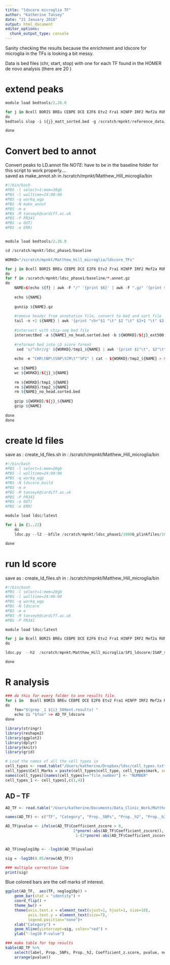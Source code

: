 ```yaml
---
title: "ldscore microglia TF"
author: "Katherine Tansey"
date: "21 January 2018"
output: html_document
editor_options: 
  chunk_output_type: console
---
```

Sanity checking the results because the enrichment and ldscore for microglia in the TFs is looking a bit messy. 

Data is bed files (chr, start, stop) with one for each TF found  in the HOMER de novo analysis (there are 20 )

# extend peaks

```r
module load bedtools/2.26.0

for j in Bcell BORIS BREu CEBPE DCE E2F6 Etv2 Fra1 HINFP IRF2 Mef2a RUNX Sfpi1 SP1 Spdef SPI1 Srf TFs_noAnns Usf2 Zfp281
do 
bedtools slop -i ${j}_matt_sorted.bed -g /scratch/mpnkt/reference_data/human_hg19/chromo_lengths -b 500 > ${j}_ext500.bed

done

```

# Convert bed to annot


Convert peaks to LD.annot file
*NOTE*: have to be in the baseline folder for this script to work properly....  
saved as make_annot.sh  in /scratch/mpnkt/Matthew_Hill_microglia/bin
```r
#!/bin/bash
#PBS -l select=1:mem=30gb
#PBS -l walltime=24:00:00
#PBS -q workq_wgp
#PBS -N make_annot
#PBS -m e
#PBS -M tanseyk@cardiff.ac.uk
#PBS -P PR341
#PBS -o OUT/
#PBS -e ERR/


module load bedtools/2.26.0

cd /scratch/mpnkt/ldsc_phase1/baseline

WORKD="/scratch/mpnkt/Matthew_Hill_microglia/ldscore_TFs"

for j in Bcell BORIS BREu CEBPE DCE E2F6 Etv2 Fra1 HINFP IRF2 Mef2a RUNX Sfpi1 SP1 Spdef SPI1 Srf TFs_noAnns Usf2 Zfp281
do     
for f in /scratch/mpnkt/ldsc_phase1/baseline/*.annot.gz
do
    NAME=$(echo ${f} | awk -F "/" '{print $6}' | awk -F ".gz" '{print $1}')
    
    echo ${NAME}
    
    gunzip ${NAME}.gz
    
    #remove header from annotation file, convert to bed and sort file
    tail -n +2 ${NAME} | awk '{print "chr"$1 "\t" $2 "\t" $2+1 "\t" $3 "\t" $4}' | sort -k1,1 -k2,2n > ${NAME}_no_head.sorted.bed
 
    #intersect with chip-seq bed file
    intersectBed -a ${NAME}_no_head.sorted.bed -b ${WORKD}/${j}_ext500.bed  -c > ${WORKD}/tmp1_${NAME}
             
    #reformat bed into LD score format
     sed 's/^chr//g' ${WORKD}/tmp1_${NAME} | awk '{print $1"\t", $2"\t", $4"\t", $5"\t", $6}' > ${WORKD}/tmp2_${NAME}
 
    echo -e "CHR\tBP\tSNP\tCM\t""SP1" | cat - ${WORKD}/tmp2_${NAME} > ${WORKD}/${j}_${NAME}
    
    wc ${NAME}
    wc ${WORKD}/${j}_${NAME}
    
    rm ${WORKD}/tmp1_${NAME}
    rm ${WORKD}/tmp2_${NAME}
    rm ${NAME}_no_head.sorted.bed
    
    gzip ${WORKD}/${j}_${NAME}
    gzip ${NAME}
    
done
done

```



# create ld files

save as : create_ld_files.sh
in : /scratch/mpnkt/Matthew_Hill_microglia/bin
```r
#!/bin/bash
#PBS -l select=1:mem=20gb
#PBS -l walltime=24:00:00
#PBS -q workq_wgp
#PBS -N ldscore_build
#PBS -m e
#PBS -M tanseyk@cardiff.ac.uk
#PBS -P PR341
#PBS -o OUT/
#PBS -e ERR/

module load ldsc/latest

for i in {1..22}
    do
    ldsc.py --l2 --bfile /scratch/mpnkt/ldsc_phase1/1000G_plinkfiles/1000G.mac5eur.${i} --ld-wind-cm 1  --print-snps /scratch/mpnkt/ldsc_phase1/hapmap3_snps/hm.${i}.snp --annot /scratch/mpnkt/Matthew_Hill_microglia/ldscore_TFs/Zfp281_baseline.${i}.annot.gz --out /scratch/mpnkt/Matthew_Hill_microglia/ldscore_TFs/Zfp281_baseline.${i}

done
```


# run ld score

save as : create_ld_files.sh
in : /scratch/mpnkt/Matthew_Hill_microglia/bin
```r
#!/bin/bash
#PBS -l select=1:mem=20gb
#PBS -l walltime=24:00:00
#PBS -q workq_wgp
#PBS -N ldscore 
#PBS -m e
#PBS -M tanseyk@cardiff.ac.uk
#PBS -P PR341

module load ldsc/latest

for j in Bcell BORIS BREu CEBPE DCE E2F6 Etv2 Fra1 HINFP IRF2 Mef2a RUNX Sfpi1 SP1 Spdef SPI1 Srf TFs_noAnns Usf2 Zfp281
do 

ldsc.py  --h2  /scratch/mpnkt/Matthew_Hill_microglia/SP1_ldscore/IGAP_stage_1.sumstats.gz --ref-ld-chr /scratch/mpnkt/ldsc_phase1/baseline/baseline.,/scratch/mpnkt/Matthew_Hill_microglia/ldscore_TFs/${j}_baseline. --w-ld-chr /scratch/mpnkt/ldsc_phase1/weights_hm3_no_hla/weights. --overlap-annot --frqfile-chr /scratch/mpnkt/ldsc_phase1/1000G_frq/1000G.mac5eur.  --out /scratch/mpnkt/Matthew_Hill_microglia/ldscore_TFs/${j}_500ext --print-coefficients

done 
```

# R analysis  


```r

### do this for every folder to one results file. 
for i in   Bcell BORIS BREu CEBPE DCE E2F6 Etv2 Fra1 HINFP IRF2 Mef2a RUNX Sfpi1 SP1 Spdef SPI1 Srf TFs_noAnns Usf2 Zfp281
do
    foo="$(grep _1 ${i}_500ext.results) "
    echo $i "$foo" >> AD_TF_ldscore
done
```


```r
library(stringr)
library(reshape2)
library(ggplot2)
library(dplyr)
library(knitr)
library(grid)

# Load the names of all the cell types in
cell_types <- read.table("/Users/katherine/Dropbox/ldsc/cell_types.txt", h=T)
cell_types$Cell_Marks = paste(cell_types$cell_type, cell_types$mark, sep="_")
names(cell_types)[names(cell_types)=="file_number"] <- "NUMBER"
cell_types_1 <- cell_types[,c(1,4)]
```

## AD -- TF

```r
AD_TF <- read.table("/Users/katherine/Documents/Data_Clinic_Work/Matthew_Hill/microgilia/ldscore_TF/AD_TF_ldscore")

names(AD_TF) <- c("TF", "Category", "Prop._SNPs", "Prop._h2", "Prop._h2_std_error", "Enrichment", "Enrichment_std_error", "Enrichment_p", "Coefficient", "Coefficient_std_error", "Coefficient_zscore")

AD_TF$pvalue <- ifelse(AD_TF$Coefficient_zscore > 0,
                              2*pnorm(-abs(AD_TF$Coefficient_zscore)),
                               1-(2*pnorm(-abs(AD_TF$Coefficient_zscore))))


AD_TF$neglog10p <- -log10(AD_TF$pvalue)

sig = -log10(0.05/nrow(AD_TF))

### multiple correction line
print(sig)
```


Blue colored bars are the cell marks of interest.  
```r
ggplot(AD_TF,  aes(TF, neglog10p)) +
    geom_bar(stat = "identity") +
    coord_flip() +
    theme_bw() +
    theme(axis.text.x = element_text(vjust=1, hjust=1, size=10),
          axis.text.y = element_text(size=7),
          legend.position="none")+
    xlab("Category") +
    geom_hline(yintercept=sig, color="red") +
    ylab("-log10 P-value")
```

```r
### make table for top results
kable(AD_TF %>%
    select(label, Prop._SNPs, Prop._h2, Coefficient_z.score, pvalue, neglog10p) %>%
    arrange(pvalue))
```


